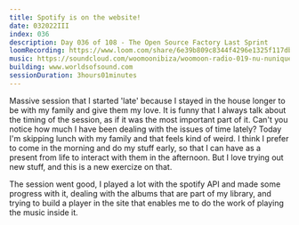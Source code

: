 ```yaml
---
title: Spotify is on the website!
date: 032022III
index: 036
description: Day 036 of 108 - The Open Source Factory Last Sprint
loomRecording: https://www.loom.com/share/6e39b809c8344f4296e1325f117db82d
music: https://soundcloud.com/woomoonibiza/woomoon-radio-019-nu-nunique-sunrise-set
building: www.worldsofsound.com
sessionDuration: 3hours01minutes
---
```


Massive session that I started 'late' because I stayed in the house longer to be with my family and give them my love. It is funny that I always talk about the timing of the session, as if it was the most important part of it. Can't you notice how much I have been dealing with the issues of time lately? Today I'm skipping lunch with my family and that feels kind of weird. I think I prefer to come in the morning and do my stuff early, so that I can have as a present from life to interact with them in the afternoon. But I love trying out new stuff, and this is a new exercize on that.

The session went good, I played a lot with the spotify API and made some progress with it, dealing with the albums that are part of my library, and trying to build a player in the site that enables me to do the work of playing the music inside it.
